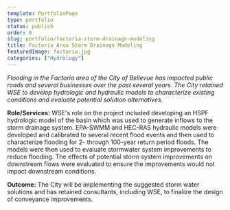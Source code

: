 ```yaml
---
template: PortfolioPage
type: portfolio
status: publish
order: 0
slug: portfolio/factoria-storm-drainage-modeling
title: Factoria Area Storm Drainage Modeling
featuredImage: factoria.jpg
categories: ["Hydrology"]
---
```


_Flooding in the Factoria area of the City of Bellevue has impacted public roads and several businesses over the past several years. The City retained WSE to develop hydrologic and hydraulic models to characterize existing conditions and evaluate potential solution alternatives._  
  
**Role/Services:** WSE's role on the project included developing an HSPF hydrologic model of the basin which was used to generate inflows to the storm drainage system. EPA-SWMM and HEC-RAS hydraulic models were developed and calibrated to several recent flood events and then used to characterize flooding for 2- through 100-year return period floods. The models were then used to evaluate stormwater system improvements to reduce flooding. The effects of potential storm system improvements on downstream flows were evaluated to ensure the improvements would not impact downstream conditions.  
  
**Outcome:** The City will be implementing the suggested storm water solutions and has retained consultants, including WSE, to finalize the design of conveyance improvements.